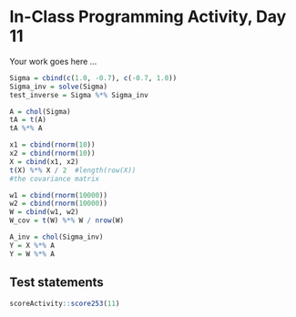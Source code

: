 # In-Class Programming Activity, Day 11

Your work goes here ...

```r
Sigma = cbind(c(1.0, -0.7), c(-0.7, 1.0))
Sigma_inv = solve(Sigma)
test_inverse = Sigma %*% Sigma_inv
```

```r
A = chol(Sigma)
tA = t(A)
tA %*% A
```

```r
x1 = cbind(rnorm(10))
x2 = cbind(rnorm(10))
X = cbind(x1, x2)
t(X) %*% X / 2  #length(row(X))
#the covariance matrix
```

```r
w1 = cbind(rnorm(10000))
w2 = cbind(rnorm(10000))
W = cbind(w1, w2)
W_cov = t(W) %*% W / nrow(W)
```

```r
A_inv = chol(Sigma_inv)
Y = X %*% A
Y = W %*% A
```

## Test statements

```r
scoreActivity::score253(11)
```